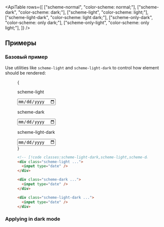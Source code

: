 

<ApiTable
  rows={[
    ["scheme-normal", "color-scheme: normal;"],
    ["scheme-dark", "color-scheme: dark;"],
    ["scheme-light", "color-scheme: light;"],
    ["scheme-light-dark", "color-scheme: light dark;"],
    ["scheme-only-dark", "color-scheme: only dark;"],
    ["scheme-only-light", "color-scheme: only light;"],
  ]}
/>

## Примеры

### Базовый пример

Use utilities like `scheme-light` and `scheme-light-dark` to control how element should be rendered:

<Figure hint="Try switching your system color scheme to see the difference">

<Example>
  {
    <div className="flex justify-between gap-8 text-sm max-sm:flex-col">
      <div className="flex flex-grow flex-col items-center gap-3 text-center scheme-light">
        <p className="font-mono font-medium text-gray-500 dark:text-gray-400">scheme-light</p>
        <input
          type="date"
          className="w-full rounded-lg border border-gray-950/10 bg-[Field] px-3 py-2 text-[FieldText] dark:border-white/10"
        />
      </div>
      <div className="flex flex-grow flex-col items-center gap-3 text-center scheme-dark">
        <p className="font-mono font-medium text-gray-500 dark:text-gray-400">scheme-dark</p>
        <input
          type="date"
          className="w-full rounded-lg border border-gray-950/10 bg-[Field] px-3 py-2 text-[FieldText] dark:border-white/10"
        />
      </div>
      <div className="flex flex-grow flex-col items-center gap-3 text-center scheme-light-dark">
        <p className="font-medium text-gray-500 dark:text-gray-400">scheme-light-dark</p>
        <input
          type="date"
          className="w-full rounded-lg border border-gray-950/10 bg-[Field] px-3 py-2 text-[FieldText] dark:border-white/10"
        />
      </div>
    </div>
  }
</Example>

```html
<!-- [!code classes:scheme-light-dark,scheme-light,scheme-dark] -->
<div class="scheme-light ...">
  <input type="date" />
</div>

<div class="scheme-dark ...">
  <input type="date" />
</div>

<div class="scheme-light-dark ...">
  <input type="date" />
</div>
```

</Figure>

### Applying in dark mode

<TargetingSpecificStates
  element="html"
  property="color-scheme"
  variant="dark"
  defaultClass="scheme-light"
  featuredClass="scheme-dark"
/>
